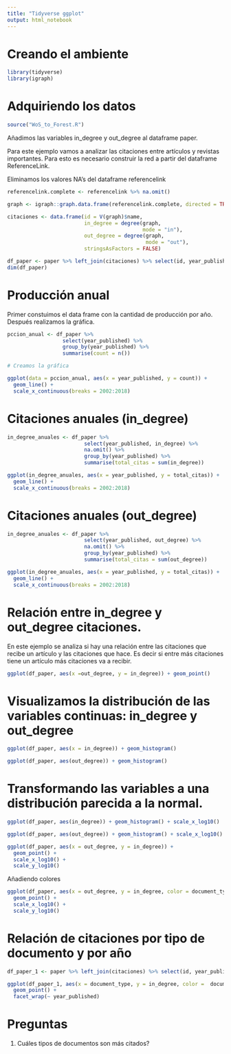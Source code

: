 ```yaml
---
title: "Tidyverse ggplot"
output: html_notebook
---
```


# Creando el ambiente

```r
library(tidyverse)
library(igraph)
```

# Adquiriendo los datos

```r
source("WoS_to_Forest.R")
```

Añadimos las variables in_degree y out_degree al dataframe paper. 

Para este ejemplo vamos a analizar las citaciones entre artículos y revistas importantes. Para esto es necesario construir la red a partir del dataframe ReferenceLink. 

Eliminamos los valores NA's del dataframe referencelink

```r
referencelink.complete <- referencelink %>% na.omit()

graph <- igraph::graph.data.frame(referencelink.complete, directed = TRUE)

citaciones <- data.frame(id = V(graph)$name, 
                         in_degree = degree(graph, 
                                            mode = "in"),
                         out_degree = degree(graph, 
                                             mode = "out"),
                         stringsAsFactors = FALSE)

df_paper <- paper %>% left_join(citaciones) %>% select(id, year_published, id_journal, document_type, language,  in_degree, out_degree) %>% na.omit()
dim(df_paper)
```

# Producción anual

Primer constuimos el data frame con la cantidad de producción por año. Después realizamos la gráfica. 

```r
pccion_anual <- df_paper %>% 
                  select(year_published) %>%
                  group_by(year_published) %>%  
                  summarise(count = n())

# Creamos la gráfica

ggplot(data = pccion_anual, aes(x = year_published, y = count)) +
  geom_line() +
  scale_x_continuous(breaks = 2002:2018) 
```


# Citaciones anuales (in_degree)

```r
in_degree_anuales <- df_paper %>% 
                         select(year_published, in_degree) %>%
                         na.omit() %>%
                         group_by(year_published) %>%
                         summarise(total_citas = sum(in_degree))

ggplot(in_degree_anuales, aes(x = year_published, y = total_citas)) +
  geom_line() + 
  scale_x_continuous(breaks = 2002:2018)
```

# Citaciones anuales (out_degree)

```r
in_degree_anuales <- df_paper %>% 
                         select(year_published, out_degree) %>%
                         na.omit() %>%
                         group_by(year_published) %>%
                         summarise(total_citas = sum(out_degree))

ggplot(in_degree_anuales, aes(x = year_published, y = total_citas)) +
  geom_line() + 
  scale_x_continuous(breaks = 2002:2018)
```

# Relación entre in_degree y out_degree citaciones. 

En este ejemplo se analiza si hay una relación entre las citaciones que recibe un artículo y las citaciones que hace. Es decir si entre más citaciones tiene un artículo más citaciones va a recibir. 

```r
ggplot(df_paper, aes(x =out_degree, y = in_degree)) + geom_point()
```

# Visualizamos la distribución de las variables continuas: in_degree y out_degree

```r
ggplot(df_paper, aes(x = in_degree)) + geom_histogram()
```

```r
ggplot(df_paper, aes(out_degree)) + geom_histogram()
```

# Transformando las variables a una distribución parecida a la normal.

```r
ggplot(df_paper, aes(in_degree)) + geom_histogram() + scale_x_log10()
```

```r
ggplot(df_paper, aes(out_degree)) + geom_histogram() + scale_x_log10()
```

```r
ggplot(df_paper, aes(x = out_degree, y = in_degree)) +
  geom_point() +
  scale_x_log10() + 
  scale_y_log10()
```

Añadiendo colores

```r
ggplot(df_paper, aes(x = out_degree, y = in_degree, color = document_type)) +
  geom_point() +
  scale_x_log10() + 
  scale_y_log10()
```

# Relación de citaciones por tipo de documento y por año

```r

df_paper_1 <- paper %>% left_join(citaciones) %>% select(id, year_published, document_type, id_journal, in_degree, out_degree) %>% na.omit() %>% mutate(h_index = round(rnorm(469, 20, 7), digits = 0))

ggplot(df_paper_1, aes(x = document_type, y = in_degree, color =  document_type)) +
  geom_point() +
  facet_wrap(~ year_published)

```


# Preguntas

1. Cuáles tipos de documentos son más citados?  
